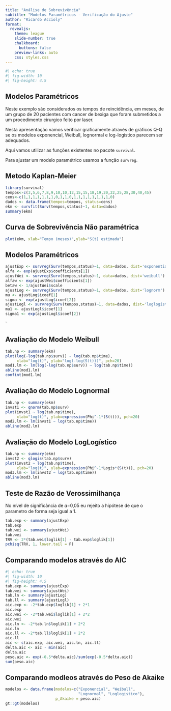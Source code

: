 ```yaml
---
title: "Análise de Sobrevivência"
subtitle: "Modelos Paramétricos - Verificação do Ajuste"
author: "Ricardo Accioly"
format:
  revealjs:
    theme: league 
    slide-number: true
    chalkboard: 
      buttons: false
    preview-links: auto
    css: styles.css
---
```


```r
#| echo: true
#| fig-width: 10
#| fig-height: 4.5
```

## Modelos Paramétricos

Neste exemplo são considerados os tempos de reincidência, em meses, de um grupo de 20 pacientes com cancer de bexiga que foram submetidos a um procedimento cirurgico feito por laser.

Nesta apresentação vamos verificar graficamente através de gráficos Q-Q se os modelos exponencial, Weibull, lognormal e log-logístico parecem ser adequados.

Aqui vamos utilizar as funções existentes no pacote `survival`.

Para ajustar um modelo paramétrico usamos a função `survreg`.


## Metodo Kaplan-Meier

```r
library(survival)
tempos<-c(3,5,6,7,8,9,10,10,12,15,15,18,19,20,22,25,28,30,40,45)
cens<-c(1,1,1,1,1,1,1,0,1,1,0,1,1,1,1,1,1,1,1,0)
dados <- data.frame(tempos=tempos, status=cens)
ekm <- survfit(Surv(tempos,status)~1, data=dados)
summary(ekm)
```

## Curva de Sobrevivência Não paramétrica

```r
plot(ekm, xlab="Tempo (meses)",ylab="S(t) estimada")
```

## Modelos Paramétricos

```r
ajustExp <- survreg(Surv(tempos,status)~1, data=dados, dist='exponential')
alfa <- exp(ajustExp$coefficients[1])
ajustWei <- survreg(Surv(tempos,status)~1, data=dados, dist='weibull')
alfaw <- exp(ajustWei$coefficients[1])
betaw <- 1/ajustWei$scale
ajustLog <- survreg(Surv(tempos,status)~1, data=dados, dist='lognorm')
mu <- ajustLog$icoef[1]
sigma <- exp(ajustLog$icoef[2])
ajustLogl <- survreg(Surv(tempos,status)~1, data=dados, dist='loglogistic')
mu1 <- ajustLogl$icoef[1]
sigma1 <- exp(ajustLogl$icoef[2])

```
`

## Avaliação do Modelo Weibull 

```r
tab.np <- summary(ekm)
plot(log(-log(tab.np$surv)) ~ log(tab.np$time),
     xlab="log(t)", ylab="log(-log(S(t)))", pch=20)
mod1.lm <- lm(log(-log(tab.np$surv)) ~ log(tab.np$time))
abline(mod1.lm)
confint(mod1.lm)
```

## Avaliação do Modelo Lognormal

```r
tab.np <- summary(ekm)
invst1 <- qnorm(tab.np$surv)
plot(invst1 ~ log(tab.np$time),
     xlab="log(t)", ylab=expression(Phi^-1*(S(t))), pch=20)
mod2.lm <- lm(invst1 ~ log(tab.np$time))
abline(mod2.lm)
```

## Avaliação do Modelo LogLogístico

```r
tab.np <- summary(ekm)
invst2 <- qlogis(tab.np$surv) 
plot(invst2 ~ log(tab.np$time),
     xlab="log(t)", ylab=expression(Phi^-1*Logis*(S(t))), pch=20)
mod3.lm <- lm(invst2 ~ log(tab.np$time))
abline(mod3.lm)
```


## Teste de Razão de Verossimilhança {.smaller}

No nível de significância de 𝛼=0,05 eu rejeito a hipótese de que o parametro de forma seja igual a 1.


```r
tab.exp <- summary(ajustExp)
tab.exp
tab.wei <- summary(ajustWei)
tab.wei
TRV <- 2*(tab.wei$loglik[1] - tab.exp$loglik[1])
pchisq(TRV, 1, lower.tail = F)
```

## Comparando modelos através do AIC {.smaller}

```r
#| echo: true
#| fig-width: 10
#| fig-height: 4.5
tab.exp <- summary(ajustExp)
tab.wei <- summary(ajustWei)
tab.ln <- summary(ajustLog)
tab.ll <- summary(ajustLogl)
aic.exp <- -2*tab.exp$loglik[1] + 2*1
aic.exp
aic.wei <- -2*tab.wei$loglik[1] + 2*2
aic.wei
aic.ln <- -2*tab.ln$loglik[1] + 2*2
aic.ln
aic.ll <- -2*tab.ll$loglik[1] + 2*2
aic.ll
aic <- c(aic.exp, aic.wei, aic.ln, aic.ll)
delta.aic <- aic - min(aic)
delta.aic
peso.aic <- exp(-0.5*delta.aic)/sum(exp(-0.5*delta.aic))
sum(peso.aic)
```

## Comparando modleos através do Peso de Akaike

```r
modelos <- data.frame(modelos=c("Exponencial", "Weibull",
                                "Lognormal", "Loglogistico"),
                      p_Akaike = peso.aic)
gt::gt(modelos)
```

